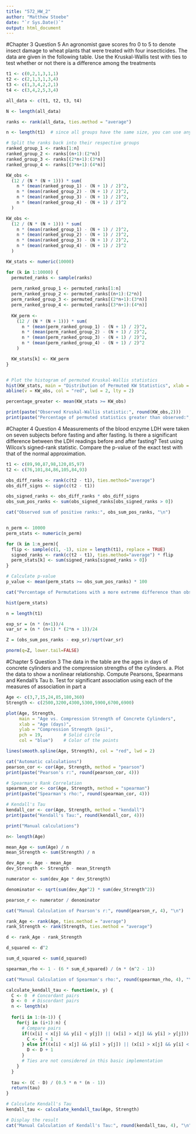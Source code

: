 ```yaml
---
title: "572_HW_2"
author: "Matthew Stoebe"
date: "`r Sys.Date()`"
output: html_document
---
```



#Chapter 3 Question 5
An agronomist gave scores fro 0 to 5 to denote insect damage to wheat plants that were treated with four insecticides. The data are given in the following table. Use the Kruskal-Wallis test with ties to test whether or not there is a difference among the treatments
```r

t1 <- c(0,2,1,3,1,1)
t2 <- c(2,1,3,1,3,4)
t3 <- c(1,3,4,2,2,1)
t4 <- c(3,4,2,5,3,4)

all_data <- c(t1, t2, t3, t4)

N <- length(all_data)

ranks <- rank(all_data, ties.method = "average")

n <- length(t1)  # since all groups have the same size, you can use any group's length

# Split the ranks back into their respective groups
ranked_group_1 <- ranks[1:n]
ranked_group_2 <- ranks[(n+1):(2*n)]
ranked_group_3 <- ranks[(2*n+1):(3*n)]
ranked_group_4 <- ranks[(3*n+1):(4*n)]

KW_obs <- 
  (12 / (N * (N + 1))) * sum(
    n * (mean(ranked_group_1) - (N + 1) / 2)^2,
    n * (mean(ranked_group_2) - (N + 1) / 2)^2,
    n * (mean(ranked_group_3) - (N + 1) / 2)^2,
    n * (mean(ranked_group_4) - (N + 1) / 2)^2
  )

KW_obs <- 
  (12 / (N * (N + 1))) * sum(
    n * (mean(ranked_group_1) - (N + 1) / 2)^2,
    n * (mean(ranked_group_2) - (N + 1) / 2)^2,
    n * (mean(ranked_group_3) - (N + 1) / 2)^2,
    n * (mean(ranked_group_4) - (N + 1) / 2)^2
  )

KW_stats <- numeric(10000)

for (k in 1:10000) {
  permuted_ranks <- sample(ranks)
  
  perm_ranked_group_1 <- permuted_ranks[1:n]
  perm_ranked_group_2 <- permuted_ranks[(n+1):(2*n)]
  perm_ranked_group_3 <- permuted_ranks[(2*n+1):(3*n)]
  perm_ranked_group_4 <- permuted_ranks[(3*n+1):(4*n)]
 
  KW_perm <- 
    (12 / (N * (N + 1))) * sum(
      n * (mean(perm_ranked_group_1) - (N + 1) / 2)^2,
      n * (mean(perm_ranked_group_2) - (N + 1) / 2)^2,
      n * (mean(perm_ranked_group_3) - (N + 1) / 2)^2,
      n * (mean(perm_ranked_group_4) - (N + 1) / 2)^2
    )

  KW_stats[k] <- KW_perm
}


# Plot the histogram of permuted Kruskal-Wallis statistics
hist(KW_stats, main = "Distribution of Permuted KW Statistics", xlab = "KW Statistic", breaks = 50)
abline(v = KW_obs, col = "red", lwd = 2, lty = 2)

percentage_greater <- mean(KW_stats >= KW_obs)

print(paste("Observed Kruskal-Wallis statistic:", round(KW_obs,2)))
print(paste("Percentage of permuted statistics greater than observed:", percentage_greater * 100, "%"))

```

#Chapter 4 Question 4
Measurements of the blood enzyme LDH were taken on seven subjects before fasting and after fasting. Is there a significant difference between the LDH readings before and after fasting? Test using Wilcox's signed-rank statistic. Compare the p-value of the exact test with that of the normal approximation.

```r
t1 <- c(89,90,87,98,120,85,97)
t2 <- c(76,101,84,86,105,84,93)

obs_diff_ranks <- rank(c(t2 - t1), ties.method="average")
obs_diff_signs <- sign(c(t2 - t1))

obs_signed_ranks <- obs_diff_ranks * obs_diff_signs
obs_sum_pos_ranks <- sum(obs_signed_ranks[obs_signed_ranks > 0])

cat("Observed sum of positive ranks:", obs_sum_pos_ranks, "\n")


n_perm <- 10000
perm_stats <- numeric(n_perm)

for (k in 1:n_perm){
  flip <- sample(c(1, -1), size = length(t1), replace = TRUE)
  signed_ranks <- rank(c(t2 - t1), ties.method="average") * flip
  perm_stats[k] <- sum(signed_ranks[signed_ranks > 0])
}

# Calculate p-value
p_value <- mean(perm_stats >= obs_sum_pos_ranks) * 100

cat("Percentage of Permutations with a more extreme difference than observed:", p_value, "%\n")

hist(perm_stats)

n = length(t1)

exp_sr = (n * (n+1))/4
var_sr = (n * (n+1) * (2*n + 1))/24

Z = (obs_sum_pos_ranks - exp_sr)/sqrt(var_sr)

pnorm(q=Z, lower.tail=FALSE)

```



#Chapter 5 Question 3
The data in the table are the ages in days of concrete cylinders and the compression strengths of the cylinders. 
a. Plot the data to show a nonlinear relationship. Compute Pearsons, Spearmans and Kendall's Tau
b. Test for significant association using each of the measures of association in part a

```r
Age <- c(3,7,15,24,85,180,360)
Strength <- c(2500,3200,4300,5300,5900,6700,6900)

plot(Age, Strength, 
     main = "Age vs. Compression Strength of Concrete Cylinders",
     xlab = "Age (days)", 
     ylab = "Compression Strength (psi)",
     pch = 19,        # Solid circle
     col = "blue")    # Color of the points

lines(smooth.spline(Age, Strength), col = "red", lwd = 2)

cat("Automatic calculations")
pearson_cor <- cor(Age, Strength, method = "pearson")
print(paste("Pearson's r:", round(pearson_cor, 4)))

# Spearman's Rank Correlation
spearman_cor <- cor(Age, Strength, method = "spearman")
print(paste("Spearman's rho:", round(spearman_cor, 4)))

# Kendall's Tau
kendall_cor <- cor(Age, Strength, method = "kendall")
print(paste("Kendall's Tau:", round(kendall_cor, 4)))

print("Manual calculations")

n<- length(Age)

mean_Age <- sum(Age) / n
mean_Strength <- sum(Strength) / n

dev_Age <- Age - mean_Age
dev_Strength <- Strength - mean_Strength

numerator <- sum(dev_Age * dev_Strength)

denominator <- sqrt(sum(dev_Age^2) * sum(dev_Strength^2))

pearson_r <- numerator / denominator

cat("Manual Calculation of Pearson's r:", round(pearson_r, 4), "\n")

rank_Age <- rank(Age, ties.method = "average")
rank_Strength <- rank(Strength, ties.method = "average")

d <- rank_Age - rank_Strength

d_squared <- d^2

sum_d_squared <- sum(d_squared)

spearman_rho <- 1 - (6 * sum_d_squared) / (n * (n^2 - 1))

cat("Manual Calculation of Spearman's rho:", round(spearman_rho, 4), "\n")

calculate_kendall_tau <- function(x, y) {
  C <- 0  # Concordant pairs
  D <- 0  # Discordant pairs
  n <- length(x)
  
  for(i in 1:(n-1)) {
    for(j in (i+1):n) {
      # Compare pairs
      if((x[i] < x[j] && y[i] < y[j]) || (x[i] > x[j] && y[i] > y[j])) {
        C <- C + 1
      } else if((x[i] < x[j] && y[i] > y[j]) || (x[i] > x[j] && y[i] < y[j])) {
        D <- D + 1
      }
      # Ties are not considered in this basic implementation
    }
  }
  
  tau <- (C - D) / (0.5 * n * (n - 1))
  return(tau)
}

# Calculate Kendall's Tau
kendall_tau <- calculate_kendall_tau(Age, Strength)

# Display the result
cat("Manual Calculation of Kendall's Tau:", round(kendall_tau, 4), "\n")

```